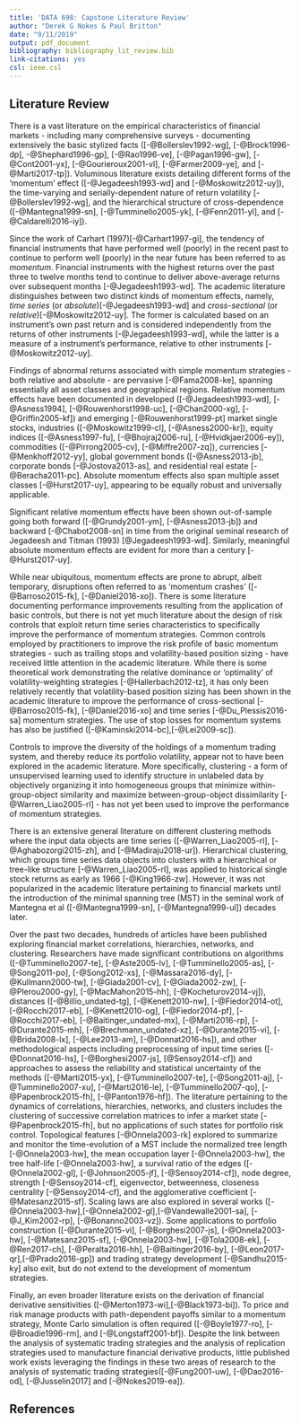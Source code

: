 ---
title: 'DATA 698: Capstone Literature Review'
author: "Derek G Nokes & Paul Britton"
date: "9/11/2019"
output: pdf_document
bibliography: bibliography_lit_review.bib
link-citations: yes
csl: ieee.csl
---


## Literature Review

There is a vast literature on the empirical characteristics of financial markets - including many comprehensive surveys - documenting extensively the basic stylized facts ([-@Bollerslev1992-wg], [-@Brock1996-dp], -@Shephard1996-gp], [-@Rao1996-ve], [-@Pagan1996-gw], [-@Cont2001-yx], [-@Gourieroux2001-vl], [-@Farmer2009-ye], and [-@Marti2017-tp]). Voluminous literature exists detailing different forms of the ‘momentum’ effect ([-@Jegadeesh1993-wd] and [-@Moskowitz2012-uy]), the time-varying and serially-dependent nature of return volatility [-@Bollerslev1992-wg], and the hierarchical structure of cross-dependence ([-@Mantegna1999-sn], [-@Tumminello2005-yk], [-@Fenn2011-yl], and [-@Caldarelli2016-iy]).

Since the work of Carhart (1997)[-@Carhart1997-gi], the tendency of financial instruments that have performed well (poorly) in the recent past to continue to perform well (poorly) in the near future has been referred to as *momentum*. Financial instruments with the highest returns over the past three to twelve months tend to continue to deliver above-average returns over subsequent months [-@Jegadeesh1993-wd]. The academic literature distinguishes between two distinct kinds of momentum effects, namely, *time series* (or *absolute*)[-@Jegadeesh1993-wd] and *cross-sectional* (or *relative*)[-@Moskowitz2012-uy]. The former is calculated based on an instrument’s own past return and is considered independently from the returns of other instruments [-@Jegadeesh1993-wd], while the latter is a measure of a instrument’s performance, relative to other instruments [-@Moskowitz2012-uy].

Findings of abnormal returns associated with simple momentum strategies - both relative and absolute - are pervasive [-@Fama2008-ke], spanning essentially all asset classes and geographical regions. Relative momentum effects have been documented in developed ([-@Jegadeesh1993-wd], [-@Asness1994], [-@Rouwenhorst1998-uc], [-@Chan2000-xg], [-@Griffin2005-kf]) and emerging [-@Rouwenhorst1999-pt] market single stocks, industries ([-@Moskowitz1999-cl], [-@Asness2000-kr]), equity indices ([-@Asness1997-fu], [-@Bhojraj2006-ru], [-@Hvidkjaer2006-ey]), commodities ([-@Pirrong2005-cv], [-@Miffre2007-zq]), currencies [-@Menkhoff2012-yy], global government bonds ([-@Asness2013-jb], corporate bonds [-@Jostova2013-as], and residential real estate [-@Beracha2011-pc]. Absolute momentum effects also span multiple asset classes [-@Hurst2017-uy], appearing to be equally robust and universally applicable.

Significant relative momentum effects have been shown out-of-sample going both forward ([-@Grundy2001-ym], [-@Asness2013-jb]) and backward [-@Chabot2008-sn] in time from the original seminal research of Jegadeesh and Titman (1993) [@Jegadeesh1993-wd]. Similarly, meaningful absolute momentum effects are evident for more than a century [-@Hurst2017-uy].

While near ubiquitous, momentum effects are prone to abrupt, albeit temporary, disruptions often referred to as 'momentum crashes' ([-@Barroso2015-fk], [-@Daniel2016-xo]). There is some literature documenting performance improvements resulting from the application of basic controls, but there is not yet much literature about the design of risk controls that exploit return time series characteristics to specifically improve the performance of momentum strategies. Common controls employed by practitioners to improve the risk profile of basic momentum strategies - such as trailing stops and volatility-based position sizing - have received little attention in the academic literature. While there is some theoretical work demonstrating the relative dominance or 'optimality' of volatility-weighting strategies [-@Hallerbach2012-tz], it has only been relatively recently that volatility-based position sizing has been shown in the academic literature to improve the performance of cross-sectional [-@Barroso2015-fk], [-@Daniel2016-xo] and time series [-@Du_Plessis2016-sa] momentum strategies. The use of stop losses for momentum systems has also be justified ([-@Kaminski2014-bc],[-@Lei2009-sc]).

Controls to improve the diversity of the holdings of a momentum trading system, and thereby reduce its portfolio volatility, appear not to have been explored in the academic literature. More specifically, clustering - a form of unsupervised learning used to identify structure in unlabeled data by objectively organizing it into homogeneous groups that minimize within-group-object similarity and maximize between-group-object dissimilarity [-@Warren_Liao2005-rl] - has not yet been used to improve the performance of momentum strategies.

There is an extensive general literature on different clustering methods where the input data objects are time series ([-@Warren_Liao2005-rl], [-@Aghabozorgi2015-zh], and [-@Madiraju2018-ur]). Hierarchical clustering, which groups time series data objects into clusters with a hierarchical or tree-like structure [-@Warren_Liao2005-rl], was applied to historical single stock returns as early as 1966 [-@King1966-zw]. However, it was not popularized in the academic literature pertaining to financial markets until the introduction of the minimal spanning tree (MST) in the seminal work of Mantegna et al ([-@Mantegna1999-sn], [-@Mantegna1999-ul]) decades later.

Over the past two decades, hundreds of articles have been published exploring financial market correlations, hierarchies, networks, and clustering. Researchers have made significant contributions on algorithms ([-@Tumminello2007-te], [-@Aste2005-lv], [-@Tumminello2005-as], [-@Song2011-po], [-@Song2012-xs], [-@Massara2016-dy], [-@Kullmann2000-tw], [-@Giada2001-cv], [-@Giada2002-zw], [-@Plerou2000-gy], [-@MacMahon2015-hh], [-@Kocheturov2014-vj]), distances ([-@Billio_undated-tg], [-@Kenett2010-nw], [-@Fiedor2014-ot], [-@Rocchi2017-eb], [-@Kenett2010-og], [-@Fiedor2014-pf], [-@Rocchi2017-eb], [-@Baitinger_undated-mx], [-@Marti2016-rp], [-@Durante2015-mh], [-@Brechmann_undated-xz], [-@Durante2015-vi], [-@Brida2008-lx], [-@Lee2013-am], [-@Donnat2016-hs]), and other methodological aspects including preprocessing of input time series ([-@Donnat2016-hs], [-@Borghesi2007-js], [@Sensoy2014-cf]) and approaches to assess the reliability and statistical uncertainty of the methods ([-@Marti2015-yx], [-@Tumminello2007-te], [-@Song2011-aj], [-@Tumminello2007-xu], [-@Marti2016-le], [-@Tumminello2007-qo], [-@Papenbrock2015-fh], [-@Panton1976-hf]). The literature pertaining to the dynamics of correlations, hierarchies, networks, and clusters includes the clustering of successive correlation matrices to infer a market state [-@Papenbrock2015-fh], but no applications of such states for portfolio risk control. Topological features [-@Onnela2003-rk] explored to summarize and monitor the time-evolution of a MST include the normalized tree length [-@Onnela2003-hw], the mean occupation layer [-@Onnela2003-hw], the tree half-life [-@Onnela2003-hw], a survival ratio of the edges ([-@Onnela2002-gl], [-@Johnson2005-jf], [-@Sensoy2014-cf]), node degree, strength [-@Sensoy2014-cf], eigenvector, betweenness, closeness centrality [-@Sensoy2014-cf], and the agglomerative coefficient [-@Matesanz2015-sf]. Scaling laws are also explored in several works ([-@Onnela2003-hw],[-@Onnela2002-gl],[-@Vandewalle2001-sa], [-@J_Kim2002-rp], [-@Bonanno2003-vz]). Some applications to portfolio construction ([-@Durante2015-vi], [-@Borghesi2007-js], [-@Onnela2003-hw], [-@Matesanz2015-sf], [-@Onnela2003-hw], [-@Tola2008-ek], [-@Ren2017-ch], [-@Peralta2016-hh], [-@Baitinger2016-by], [-@Leon2017-qr],[-@Prado2016-gp]) and trading strategy development [-@Sandhu2015-ky] also exit, but do not extend to the development of momentum strategies.

Finally, an even broader literature exists on the derivation of financial derivative sensitivities ([-@Merton1973-wi],[-@Black1973-bi]). To price and risk manage products with path-dependent payoffs similar to a momentum strategy, Monte Carlo simulation is often required ([-@Boyle1977-ro], [-@Broadie1996-rm], and [-@Longstaff2001-bf]). Despite the link between the analysis of systematic trading strategies and the analysis of replication strategies used to manufacture financial derivative products, little published work exists leveraging the findings in these two areas of research to the analysis of systematic trading strategies([-@Fung2001-uw], [-@Dao2016-od], [-@Jusselin2017] and [-@Nokes2019-ea]).

## References


